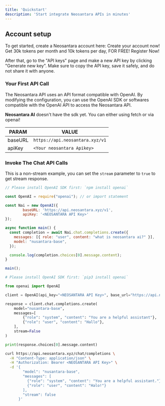 ```yaml
---
title: 'Quickstart'
description: 'Start integrate Neosantara APIs in minutes'
---
```


## Account setup

To get started, create a Neosantara account here:
<Card title="Create Account" icon="key" href="https://nusaai-edit.mintlify.com">
  Create your account now!
  Get 30k tokens per month and 10k tokens per day, FOR FREE! Register Now!
</Card>

After that, go to the "API keys" page and make a new API key by clicking "Generate new key".
Make sure to copy the API key, save it safely, and do not share it with anyone.

### Your First API Call

The Neosantara API uses an API format compatible with OpenAI. By modifying the configuration, you can use the OpenAI SDK or softwares compatible with the OpenAI API to access the Neosantara API.

<Icon icon="info" iconType="solid" /> **Neosantara AI** doesn't have the sdk yet. You can either using fetch or via openai!

| PARAM | VALUE                           |
| -------- | ------------------------------------- |
| baseURL     | `https://api.neosantara.xyz/v1`                     |
| apiKey      | `<Your neosantara Apikey>`                          |

### Invoke The Chat API Calls

This is a non-stream example, you can set the `stream` parameter to `true` to get stream response.

<CodeGroup>

```javascript openNAI.js lines icon="square-js"
// Please install OpenAI SDK first: `npm install openai`

const OpenAI = require("openai"); // or import statement

const Nai = new OpenAI({
        baseURL: 'https://api.neosantara.xyz/v1',
        apiKey: '<NEOSANTARA API Key>'
});

async function main() {
  const completion = await Nai.chat.completions.create({
    messages: [{ role: "user", content: "what is neosantara ai?" }],
    model: "nusantara-base",
  });

  console.log(completion.choices[0].message.content);
}

main();
```

```python openNAI.py lines icon="python"
# Please install OpenAI SDK first: `pip3 install openai`

from openai import OpenAI

client = OpenAI(api_key="<NEOSANTARA API Key>", base_url="https://api.neosantara.xyz")

response = client.chat.completions.create(
    model="nusantara-base",
    messages=[
        {"role": "system", "content": "You are a helpful assistant"},
        {"role": "user", "content": "Hallo"},
    ],
    stream=False
)

print(response.choices[0].message.content)
```

```bash curlNAI.sh lines icon="terminal"
curl https://api.neosantara.xyz/chat/completions \
  -H "Content-Type: application/json" \
  -H "Authorization: Bearer <NEOSANTARA API Key>" \
  -d '{
        "model": "nusantara-base",
        "messages": [
          {"role": "system", "content": "You are a helpful assistant."},
          {"role": "user", "content": "Halo!"}
        ],
        "stream": false
      }'
```
</CodeGroup>